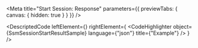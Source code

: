 
<Meta title="Start Session: Response" parameters={{ previewTabs: { canvas: { hidden: true } } }} />

<DescriptedCode
  leftElement={<SsmSessionStartResultDesc />}
  rightElement={
    <CodeHighlighter
      object={SsmSessionStartResultSample}
      language={"json"}
      title={"Example"}
    />
  }
/>
